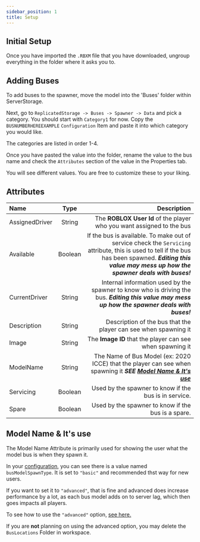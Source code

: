 ```yaml
---
sidebar_position: 1
title: Setup
---
```


## Initial Setup

Once you have imported the `.RBXM` file that you have downloaded, ungroup everything in the folder where it asks you to.

## Adding Buses

To add buses to the spawner, move the model into the 'Buses' folder within ServerStorage.

Next, go to `ReplicatedStorage -> Buses -> Spawner -> Data` and pick a category. You should start with `Category1` for now. Copy the `BUSNUMBERHEREEXAMPLE` `Configuration` Item and paste it into which category you would like.

The categories are listed in order 1-4.

Once you have pasted the value into the folder, rename the value to the bus name and check the `Attributes` section of the value in the Properties tab.

You will see different values. You are free to customize these to your liking.

## Attributes

| Name           |  Type   |                                                                                                                                                                                               Description |
| :------------- | :-----: | --------------------------------------------------------------------------------------------------------------------------------------------------------------------------------------------------------: |
| AssignedDriver | String  |                                                                                                                                     The **ROBLOX User Id** of the player who you want assigned to the bus |
| Available      | Boolean | If the bus is available. To make out of service check the `Servicing` attribute, this is used to tell if the bus has been spawned. **_Editing this value may mess up how the spawner deals with buses!_** |
| CurrentDriver  | String  |                                                           Internal information used by the spawner to know who is driving the bus. **_Editing this value may mess up how the spawner deals with buses!_** |
| Description    | String  |                                                                                                                                           Description of the bus that the player can see when spawning it |
| Image          | String  |                                                                                                                                                 The **Image ID** that the player can see when spawning it |
| ModelName      | String  |                                                                    The Name of Bus Model (ex: 2020 ICCE) that the player can see when spawning it **_SEE [Model Name & It's use](#model-name--its-use)_** |
| Servicing      | Boolean |                                                                                                                                                     Used by the spawner to know if the bus is in service. |
| Spare          | Boolean |                                                                                                                                                        Used by the spawner to know if the bus is a spare. |

## Model Name & It's use

The Model Name Attribute is primarily used for showing the user what the model bus is when they spawn it.

In your [configuration](/docs/rbx-products/bus-spawner/configuration), you can see there is a value named `busModelSpawnType`. It is set to `"basic"` and recommended thst way for new users.

If you want to set it to `"advanced"`, that is fine and advanced does increase performance by a lot, as each bus model adds on to server lag, which then goes impacts all players.

To see how to use the `"advanced"` option, [see here.](/docs/rbx-products/bus-spawner/advanced-spawning)

If you are **not** planning on using the advanced option, you may delete the `BusLocations` Folder in workspace.
